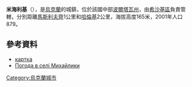 {{coord|49|58|7|N|34|8|45|E|scale:100000_region:UA|display=title}}

'''米海利基'''（{{lang-uk|Михайлики}}），是[[烏克蘭|烏克蘭]]的城鎮，位於該國中部[[波爾塔瓦州|波爾塔瓦州]]，由[[希沙基區|希沙基區]]負責管轄，分別距離[[馬斯利夫齊|馬斯利夫齊]]1公里和[[哈倫基|哈倫基]]2公里，海拔高度165米，2001年人口879。

==參考資料==
* [http://gska2.rada.gov.ua/pls/z7502/A005?rdat1=26.04.2009&rf7571=26985 картка]{{dead link|date=2018年4月 |bot=InternetArchiveBot |fix-attempted=yes }}
* [http://weather.in.ua/ua/poltavskaja/15844 Погода в селі Михайлики] {{Wayback|url=http://weather.in.ua/ua/poltavskaja/15844 |date=20111220080549 }}

{{Ukraine-geo-stub}}
[[Category:烏克蘭城市|Category:烏克蘭城市]]